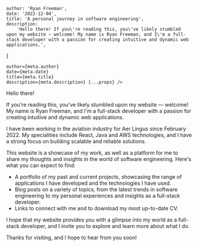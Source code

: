
    author: 'Ryan Freeman',
    date: '2022-12-04',
    title: 'A personal journey in software engineering',
    description:
        'Hello there! If you\'re reading this, you\'ve likely stumbled upon my website — welcome! My name is Ryan Freeman, and I\'m a full-stack developer with a passion for creating intuitive and dynamic web applications.',
}

    author={meta.author}
    date={meta.date}
    title={meta.title}
    description={meta.description} {...props} />

Hello there!

If you're reading this, you've likely stumbled upon my website — welcome! My name is Ryan Freeman, and I'm a full-stack developer
with a passion for creating intuitive and dynamic web applications.

I have been working in the aviation industry for Aer Lingus since February 2022. My specialities include React, Java
and AWS technologies, and I have a strong focus on building scalable and reliable solutions.

This website is a showcase of my work, as well as a platform for me to share my thoughts and insights in the world of software engineering.
Here's what you can expect to find:

- A portfolio of my past and current projects, showcasing the range of applications I have developed and the technologies I have used.
- Blog posts on a variety of topics, from the latest trends in software engineering to my personal experiences and insights as a full-stack developer.
- Links to connect with me and to download my most up-to-date CV.

I hope that my website provides you with a glimpse into my world as a full-stack developer, and I invite you to explore and learn more about what I do.

Thanks for visiting, and I hope to hear from you soon!

